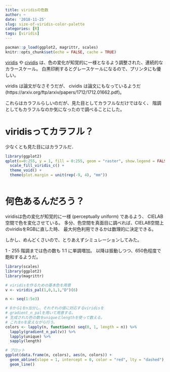 ```yaml
---
title: viridisの色数
author: ~
date: '2018-11-25'
slug: size-of-viridis-color-palette
categories: [R]
tags: [viridis]
---
```


```r
pacman::p_load(ggplot2, magrittr, scales)
knitr::opts_chunk$set(echo = FALSE, cache = TRUE)
```

[viridis](https://bids.github.io/colormap/) や [cividis](https://github.com/marcosci/cividis) は、色の変化が知覚的に一様となるよう調整された、連続的なカラースケール。
白黒印刷するとグレースケールになるので、プリンタにも優しい。

viridis は論文がなさそうだが、 cividis は論文にもなっているようだ (https://arxiv.org/ftp/arxiv/papers/1712/1712.01662.pdf)。

これらはカラフルらしいのだが、見た目としてカラフルなだけではなく、
階調としてもカラフルなのか気になったので調べることにした。

# viridisってカラフル？ {#colourful}

少なくとも見た目にはカラフルだ．

```r
library(ggplot2)
qplot(x=0:255, y = 1, fill = 0:255, geom = "raster", show.legend = FALSE) +
  scale_fill_viridis_c() +
  theme_void() +
  theme(plot.margin = unit(rep(-9, 4), "mm"))
```

```r

```

# 何色あるんだろう？ {#how-many}

viridisは色の変化が知覚的に一様 (perceptually uniform) であるよう、
CIELAB空間で色を変化させている。
多分、色空間を真面目に調べれば、CIELAB空間上のviridisをRGBに直した時、
最大何色利用できるかは数理的に決定できる。

しかし、めんどくさいので、とりあえずシミュレーションしてみた。

1 - 255 階調までは色の数も 1:1 に単調増加。
以降は振動しつつ、650色程度で飽和するようだ。

```r
library(scales)
library(ggplot2)
library(magrittr)

# viridisを作るための基本色を用意
v <- viridis_pal(1,0,1,1,"D")(6)

n <- seq(1:5e3)

# 0から1をn当分し、それぞれの値に対応するviridisを
# gradient_n_palを用いて用意する。
# 生成された色の数をuniqueとlengthを使って数える。
# これをnを変えながら行う。
colors <- lapply(n, function(n) seq(0, 1, length = n)) %>%
  lapply(gradient_n_pal(v)) %>%
  lapply(unique) %>%
  sapply(length) 

# プロット
ggplot(data.frame(n, colors), aes(n, colors)) +
  geom_abline(slope = 1, intercept = 0, color = "red", lty = "dashed") +
  geom_line()
```

```r

```

